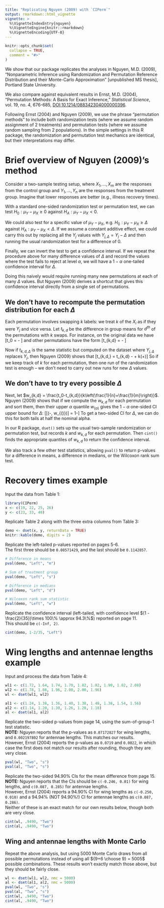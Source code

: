 ```yaml
---
title: "Replicating Nguyen (2009) with `CIPerm`"
output: rmarkdown::html_vignette
vignette: >
  %\VignetteIndexEntry{nguyen}
  %\VignetteEngine{knitr::rmarkdown}
  %\VignetteEncoding{UTF-8}
---
```


```r
knitr::opts_chunk$set(
  collapse = TRUE,
  comment = "#>"
)
```

We show that our package replicates the analyses in
Nguyen, M.D. (2009),
"Nonparametric Inference using Randomization and Permutation
Reference Distribution and their Monte-Carlo Approximation"
[unpublished MS thesis], Portland State University.

We also compare against equivalent results in
Ernst, M.D. (2004),
"Permutation Methods: A Basis for Exact Inference,"
*Statistical Science*, vol. 19, no. 4, 676-685,
[DOI:10.1214/088342304000000396](https://doi.org/10.1214/088342304000000396).

Following Ernst (2004) and Nguyen (2009), we use the phrase "permutation methods"
to include both randomization tests
(where we assume random assignment of 2 treatments)
and permutation tests
(where we assume random sampling from 2 populations).
In the simple settings in this R package,
the randomization and permutation test mechanics are identical,
but their interpretations may differ.


# Brief overview of Nguyen (2009)'s method

Consider a two-sample testing setup,
where $X_1, \ldots, X_m$ are the responses from the control group
and $Y_1, \ldots, Y_n$ are the responses from the treatment group.
Imagine that lower responses are better (e.g., illness recovery times).

With a standard one-sided randomization test or permutation test,
we can test $H_0: \mu_Y - \mu_X \geq 0$ against $H_A: \mu_Y - \mu_X < 0$.

We could also test for a specific value of $\mu_Y - \mu_X$, e.g.
$H_0: \mu_Y - \mu_X \geq \Delta$ against $H_A: \mu_Y - \mu_X < \Delta$.
If we assume a constant additive effect,
we could carry this out by replacing all the $Y_j$ values with $Y_{j,\Delta} = Y_j-\Delta$
and then running the usual randomization test for a difference of 0.

Finally, we can invert the test to get a confidence interval.
If we repeat the procedure above for many difference values of $\Delta$
and record the values where the test fails to reject at level $\alpha$,
we will have a $1-\alpha$ one-tailed confidence interval for $\Delta$.

Doing this naively would require running many new permutations at each of many $\Delta$ values.
But Nguyen (2009) derives a shortcut that gives this confidence interval directly from a single set of permutations.

## We don't have to recompute the permutation distribution for each $\Delta$

Each permutation involves swapping $k$ labels: we treat $k$ of the $X_i$ as if they were $Y_j$ and vice versa.
Let $t_{k,d}$ be the difference in group means for $d^{th}$ of the permutations with $k$ swaps. For instance, on the original data we have
\[t_0 = \frac{\sum_{j=1}^n Y_j}{n} - \frac{\sum_{i=1}^m X_i}{m}\]
and other permutations have the form
\[t_{k,d} = \frac{\sum_{i=1}^k X_i + \sum_{j=k+1}^n Y_j}{n} - \frac{\sum_{j=1}^k Y_j + \sum_{i=k+1}^m X_i}{m}\]

Now if $t_{k,d,\Delta}$ is the same statistic but computed on the dataset where $Y_{j,\Delta}$ replaces $Y_j$, then Nguyen (2009) shows that
\[t_{k,d,\Delta} = t_{k,d} - \Delta + k\left(\frac{1}{n}+\frac{1}{m}\right)\Delta\]
So if we keep track of $k$ for each permutation, then one run of the randomization test is enough -- we don't need to carry out new runs for new $\Delta$ values.


## We don't have to try every possible $\Delta$

Next, let $w_{k,d} = \frac{t_0-t_{k,d}}{k\left(\frac{1}{n}+\frac{1}{m}\right)}$.
Nguyen (2009) shows that if we compute the $w_{k,d}$ for each permutation and sort them,
then their upper $\alpha$ quantile $w_{(\alpha)}$ gives the $1-\alpha$ one-sided CI upper bound for $\Delta$:
\[\hat{P}[\Delta \in (-\infty, w_{(\alpha)})] = 1-\alpha\]
To get a two-sided CI for $\Delta$, we can do this for both tails at half the nominal alpha.

In our R package, `dset()` sets up the usual two-sample randomization or permutation test,
but records $k$ and $w_{k,d}$ for each permutation.
Then `cint()` finds the appropriate quantiles of $w_{k,d}$ to return the confidence interval.

We also track a few other test statistics, allowing `pval()` to return p-values
for a difference in means, a difference in medians, or the Wilcoxon rank sum test.

# Recovery times example

Input the data from Table 1:

```r
library(CIPerm)
x <- c(19, 22, 25, 26)
y <- c(23, 33, 40)
```

Replicate Table 2 along with the three extra columns from Table 3:

```r
demo <- dset(x, y, returnData = TRUE)
knitr::kable(demo, digits = 2)
```

Replicate the left-tailed p-values reported on pages 5-6.  
The first three should be `0.08571429`, and the last should be `0.1142857`.

```r
# Difference in means
pval(demo, "Left", "m")

# Sum of treatment group
pval(demo, "Left", "s")

# Difference in medians
pval(demo, "Left", "d")

# Wilcoxon rank sum statistic
pval(demo, "Left", "w")
```

Replicate the confidence interval (left-tailed, with confidence level $(1 - \frac{2}{35})\times 100\% \approx 94.3\%$) reported on page 11.  
This should be `c(-Inf, 2)`.

```r
cint(demo, 1-2/35, "Left")
```



# Wing lengths and antennae lengths example

Input and process the data from Table 4:

```r
wl1 <- c(1.72, 1.64, 1.74, 1.70, 1.82, 1.82, 1.90, 1.82, 2.08)
wl2 <- c(1.78, 1.86, 1.96, 2.00, 2.00, 1.96)
wl <- dset(wl1, wl2)

al1 <- c(1.24, 1.38, 1.36, 1.40, 1.38, 1.48, 1.38, 1.54, 1.56)
al2 <- c(1.14, 1.20, 1.30, 1.26, 1.28, 1.18)
al <- dset(al1, al2)
```

Replicate the two-sided p-values from page 14, using the sum-of-group-1 test statistic.  
**NOTE:** Nguyen reports that the p-values as `0.07172827` for wing lengths, and `0.002197802` for antennae lengths. This matches our results.  
However, Ernst (2004) reports the p-values as `0.0719` and `0.0022`, in which case the first does not match our results after rounding, though they are very close.

```r
pval(wl, "Two", "s")
pval(al, "Two", "s")
```

Replicate the two-sided 94.90\% CIs for the mean difference from page 15.  
**NOTE:** Nguyen reports that the CIs should be `c(-0.246, 0.01)` for wing lengths, and `c(0.087, 0.285)` for antennae lengths.  
However, Ernst (2004) reports a 94.90\% CI for wing lengths as `c(-0.250, 0.010)` and a 94.94\% (NOT 94.90\%!) CI for antennae lengths as `c(0.087, 0.286)`.  
Neither of these is an exact match for our own results below, though both are very close.

```r
cint(wl, .9490, "Two")
cint(al, .9490, "Two")
```


## Wing and antennae lengths with Monte Carlo

Repeat the above analysis,
but using 5000 Monte Carlo draws from all possible permutations
instead of using all ${9+6 \choose 9} = 5005$ possible combinations.
These results won't exactly match those above, but they should be fairly close.


```r
wl <- dset(wl1, wl2, nmc = 5000)
al <- dset(al1, al2, nmc = 5000)
pval(wl, "Two", "s")
pval(al, "Two", "s")
cint(wl, .9490, "Two")
cint(al, .9490, "Two")
```
